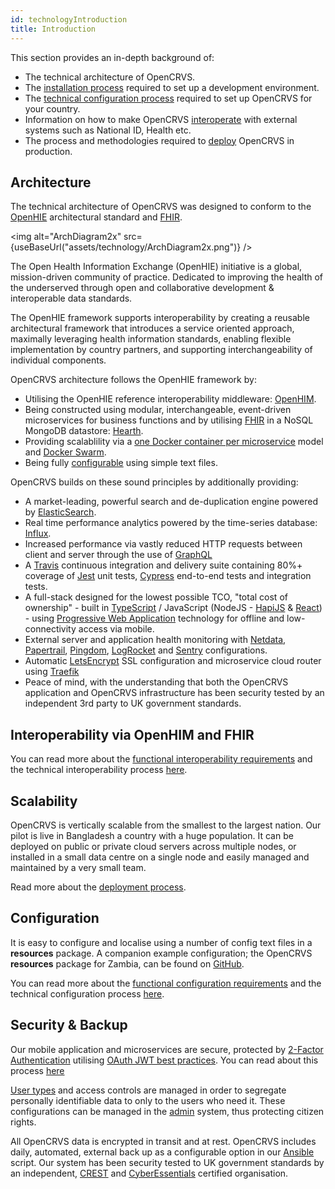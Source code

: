 ```yaml
---
id: technologyIntroduction
title: Introduction
---
```



This section provides an in-depth background of:

- The technical architecture of OpenCRVS.
- The [installation process](./installation) required to set up a development environment.
- The [technical configuration process](./technicalConfiguration) required to set up OpenCRVS for your country.
- Information on how to make OpenCRVS [interoperate](./technicalInteroperability) with external systems such as National ID, Health etc.
- The process and methodologies required to [deploy](./deployment) OpenCRVS in production.

## Architecture

The technical architecture of OpenCRVS was designed to conform to the [OpenHIE](https://ohie.org/) architectural standard and [FHIR](https://hl7.org/FHIR/).

<img
  alt="ArchDiagram2x"
  src={useBaseUrl("assets/technology/ArchDiagram2x.png")}
/>

The Open Health Information Exchange (OpenHIE) initiative is a global, mission-driven community of practice. Dedicated to improving the health of the underserved through open and collaborative development & interoperable data standards.

The OpenHIE framework supports interoperability by creating a reusable architectural framework that introduces a service oriented approach, maximally leveraging health information standards, enabling flexible implementation by country partners, and supporting interchangeability of individual components.

OpenCRVS architecture follows the OpenHIE framework by:

- Utilising the OpenHIE reference interoperability middleware: [OpenHIM](http://openhim.org/).
- Being constructed using modular, interchangeable, event-driven microservices for business functions and by utilising [FHIR](https://hl7.org/FHIR/) in a NoSQL MongoDB datastore: [Hearth](https://github.com/jembi/hearth).
- Providing scalablility via a [one Docker container per microservice](https://cloud.google.com/solutions/best-practices-for-building-containers) model and [Docker Swarm](https://docs.docker.com/engine/swarm/).
- Being fully [configurable](./technicalConfiguration) using simple text files.

OpenCRVS builds on these sound principles by additionally providing:

- A market-leading, powerful search and de-duplication engine powered by [ElasticSearch](https://www.elastic.co/).
- Real time performance analytics powered by the time-series database: [Influx](https://www.influxdata.com).
- Increased performance via vastly reduced HTTP requests between client and server through the use of [GraphQL](https://graphql.org/)
- A [Travis](https://travis-ci.org/) continuous integration and delivery suite containing 80%+ coverage of [Jest](https://jestjs.io/) unit tests, [Cypress](https://www.cypress.io/) end-to-end tests and integration tests.
- A full-stack designed for the lowest possible TCO, "total cost of ownership" - built in [TypeScript](https://github.com/microsoft/TypeScript) / JavaScript (NodeJS - [HapiJS](https://github.com/hapijs/hapi) & [React](https://reactjs.org/)) - using [Progressive Web Application](https://developers.google.com/web/progressive-web-apps) technology for offline and low-connectivity access via mobile.
- External server and application health monitoring with [Netdata](https://www.netdata.cloud/), [Papertrail](https://www.papertrail.com/), [Pingdom](https://www.pingdom.com/), [LogRocket](https://logrocket.com/) and [Sentry](https://sentry.io) configurations.
- Automatic [LetsEncrypt](https://letsencrypt.org/) SSL configuration and microservice cloud router using [Traefik](https://containo.us/traefik/)
- Peace of mind, with the understanding that both the OpenCRVS application and OpenCRVS infrastructure has been security tested by an independent 3rd party to UK government standards.

## Interoperability via OpenHIM and FHIR

You can read more about the [functional interoperability requirements](../system_overview/interoperability) and the technical interoperability process [here](./technicalInteroperability).

## Scalability

OpenCRVS is vertically scalable from the smallest to the largest nation. Our pilot is live in Bangladesh a country with a huge population. It can be deployed on public or private cloud servers across multiple nodes, or installed in a small data centre on a single node and easily managed and maintained by a very small team.

Read more about the [deployment process](./deployment).

## Configuration

It is easy to configure and localise using a number of config text files in a **resources** package. A companion example configuration; the OpenCRVS **resources** package for Zambia, can be found on [GitHub](https://github.com/opencrvs/opencrvs-zambia).

You can read more about the [functional configuration requirements](../system_overview/configuration) and the technical configuration process [here](./technicalConfiguration).

## Security & Backup

Our mobile application and microservices are secure, protected by [2-Factor Authentication](https://en.wikipedia.org/wiki/Multi-factor_authentication) utilising [OAuth JWT best practices](https://tools.ietf.org/id/draft-ietf-oauth-jwt-bcp-02.html).
You can read about this process [here](../support_functions/login)

[User types](../system_overview/user_types/overviewUserTypes) and access controls are managed in order to segregate personally identifiable data to only to the users who need it. These configurations can be managed in the [admin](../system_admin/userTeam) system, thus protecting citizen rights.

All OpenCRVS data is encrypted in transit and at rest. OpenCRVS includes daily, automated, external back up as a configurable option in our [Ansible](https://www.ansible.com/) script. Our system has been security tested to UK government standards by an independent, [CREST](https://www.crest-approved.org/) and [CyberEssentials](https://www.ncsc.gov.uk/cyberessentials/overview) certified organisation.
